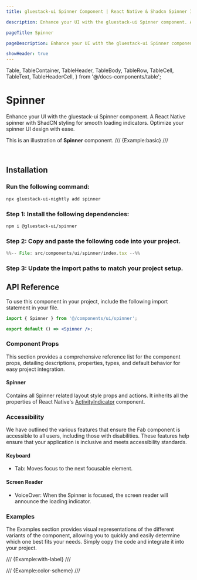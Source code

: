 ```yaml
---
title: gluestack-ui Spinner Component | React Native & Shadcn Spinner Installation

description: Enhance your UI with the gluestack-ui Spinner component. A React Native spinner with ShadCN styling for smooth loading indicators. Optimize your spinner UI design with ease.

pageTitle: Spinner

pageDescription: Enhance your UI with the gluestack-ui Spinner component. A React Native spinner with ShadCN styling for smooth loading indicators. Optimize your spinner UI design with ease.

showHeader: true
---
```


  Table,
  TableContainer,
  TableHeader,
  TableBody,
  TableRow,
  TableCell,
  TableText,
  TableHeaderCell,
} from '@/docs-components/table';

# Spinner

Enhance your UI with the gluestack-ui Spinner component. A React Native spinner with ShadCN styling for smooth loading indicators. Optimize your spinner UI design with ease.

This is an illustration of **Spinner** component.
/// {Example:basic} ///

<br />

## Installation

<Tabs >
  <TabItem label="CLI">

### Run the following command:

```bash
npx gluestack-ui-nightly add spinner
```

  </TabItem>
  <TabItem label="Manual">

### Step 1: Install the following dependencies:

```bash
npm i @gluestack-ui/spinner
```

### Step 2: Copy and paste the following code into your project.

```jsx
%%-- File: src/components/ui/spinner/index.tsx --%%
```

### Step 3: Update the import paths to match your project setup.

</TabItem>
</Tabs>

## API Reference

To use this component in your project, include the following import statement in your file.

```jsx
import { Spinner } from '@/components/ui/spinner';
```

```jsx
export default () => <Spinner />;
```

### Component Props

This section provides a comprehensive reference list for the component props, detailing descriptions, properties, types, and default behavior for easy project integration.

#### Spinner

Contains all Spinner related layout style props and actions.
It inherits all the properties of React Native's [ActivityIndicator](https://reactnative.dev/docs/activityindicator) component.

### Accessibility

We have outlined the various features that ensure the Fab component is accessible to all users, including those with disabilities. These features help ensure that your application is inclusive and meets accessibility standards.

#### Keyboard

- Tab: Moves focus to the next focusable element.

#### Screen Reader

- VoiceOver: When the Spinner is focused, the screen reader will announce the loading indicator.

### Examples

The Examples section provides visual representations of the different variants of the component, allowing you to quickly and easily determine which one best fits your needs. Simply copy the code and integrate it into your project.

/// {Example:with-label} ///

/// {Example:color-scheme} ///
